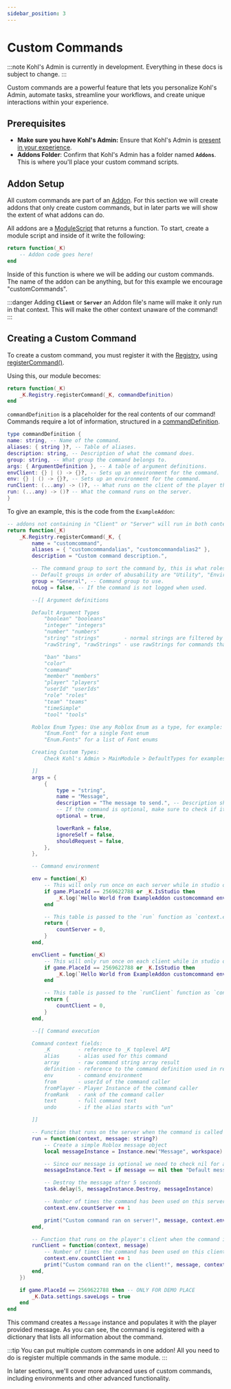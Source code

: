 ```yaml
---
sidebar_position: 3
---
```


# Custom Commands

:::note
Kohl's Admin is currently in development. Everything in these docs is subject to change.
:::

Custom commands are a powerful feature that lets you personalize Kohl's Admin, automate tasks, streamline your workflows, and create unique interactions within your experience.

## Prerequisites

- **Make sure you have Kohl's Admin:** Ensure that Kohl's Admin is [present in your experience](/docs/intro).
- **Addons Folder**: Confirm that Kohl's Admin has a folder named **`Addons`**. This is where you'll place your custom command scripts.

## Addon Setup

<!-- TODO: make an addons page! -->

All custom commands are part of an [Addon](/docs/addons). For this section we will create addons that only create custom commands, but in later parts we will show the extent of what addons can do.

All addons are a [ModuleScript](https://create.roblox.com/docs/reference/engine/classes/ModuleScript) that returns a function. To start, create a module script and inside of it write the following:

```lua
return function(_K)
    -- Addon code goes here!
end
```

Inside of this function is where we will be adding our custom commands.
The name of the addon can be anything, but for this example we encourage "customCommands".

:::danger
Adding **`Client`** or **`Server`** an Addon file's name will make it only run in that context. This will make the other context unaware of the command!
:::

## Creating a Custom Command

To create a custom command, you must register it with the [Registry](/api/Registry), using [registerCommand()](/api/Registry#registerCommand).

Using this, our module becomes:

```lua
return function(_K)
    _K.Registry.registerCommand(_K, commandDefinition)
end
```

`commandDefinition` is a placeholder for the real contents of our command! Commands require a lot of information, structured in a [commandDefinition](/api/Registry#CommandDefinition).

```lua
type commandDefinition {
name: string, -- Name of the command.
aliases: { string }?, -- Table of aliases.
description: string, -- Description of what the command does.
group: string, -- What group the command belongs to.
args: { ArgumentDefinition }, -- A table of argument definitions.
envClient: {} | () -> {}?, -- Sets up an environment for the command.
env: {} | () -> {}?, -- Sets up an environment for the command.
runClient: (...any) -> ()?, -- What runs on the client of the player that ran the command.
run: (...any) -> ()? -- What the command runs on the server.
}
```

To give an example, this is the code from the `ExampleAddon`:

```lua
-- addons not containing in "Client" or "Server" will run in both contexts (shared)
return function(_K)
	_K.Registry.registerCommand(_K, {
		name = "customcommand",
		aliases = { "customcommandalias", "customcommandalias2" },
		description = "Custom command description.",

		-- The command group to sort the command by, this is what roles use to easily assign groups of commands.
		-- Default groups in order of abusability are "Utility", "Environment", "General", "Fun", "Moderation", "Administration", and "Creator"
		group = "General", -- Command group to use.
		noLog = false, -- If the command is not logged when used.

		--[[ Argument definitions

		Default Argument Types
			"boolean" "booleans"
			"integer" "integers"
			"number" "numbers"
			"string" "strings"        - normal strings are filtered by default!
			"rawString", "rawStrings" - use rawStrings for commands that require an unfiltered input

			"ban" "bans"
			"color"
			"command"
			"member" "members"
			"player" "players"
			"userId" "userIds"
			"role" "roles"
			"team" "teams"
			"timeSimple"
			"tool" "tools"

		Roblox Enum Types: Use any Roblox Enum as a type, for example:
			"Enum.Font" for a single Font enum
			"Enum.Fonts" for a list of Font enums

		Creating Custom Types:
			Check Kohl's Admin > MainModule > DefaultTypes for examples

		]]
		args = {
			{
				type = "string",
				name = "Message",
				description = "The message to send.", -- Description shown in command list.
				-- If the command is optional, make sure to check if it's nil and not false!
				optional = true,

				lowerRank = false,
				ignoreSelf = false,
				shouldRequest = false,
			},
		},

		-- Command environment

		env = function(_K)
			-- This will only run once on each server while in studio or in the demo place
			if game.PlaceId == 2569622788 or _K.IsStudio then
				_K.log(`Hello World from ExampleAddon customcommand env!`, "INFO")
			end

			-- This table is passed to the `run` function as `context.env`
			return {
				countServer = 0,
			}
		end,

		envClient = function(_K)
			-- This will only run once on each client while in studio or in the demo place
			if game.PlaceId == 2569622788 or _K.IsStudio then
				_K.log(`Hello World from ExampleAddon customcommand envClient!`, "INFO")
			end

			-- This table is passed to the `runClient` function as `context.env`
			return {
				countClient = 0,
			}
		end,

		--[[ Command execution

		Command context fields:
			_K         - reference to _K toplevel API
			alias      - alias used for this command
			array      - raw command string array result
			definition - reference to the command definition used in registerCommand
			env        - command environment
			from       - userId of the command caller
			fromPlayer - Player Instance of the command caller
			fromRank   - rank of the command caller
			text       - full command text
			undo       - if the alias starts with "un"

		]]

		-- Function that runs on the server when the command is called
		run = function(context, message: string?)
			-- Create a simple Roblox message object
			local messageInstance = Instance.new("Message", workspace)

			-- Since our message is optional we need to check nil for a default value
			messageInstance.Text = if message == nil then "Default message" else message

			-- Destroy the message after 5 seconds
			task.delay(5, messageInstance.Destroy, messageInstance)

			-- Number of times the command has been used on this server
			context.env.countServer += 1

			print("Custom command ran on server!", message, context.env.countServer)
		end,

		-- Function that runs on the player's client when the command is called
		runClient = function(context, message)
			-- Number of times the command has been used on this client
			context.env.countClient += 1
			print("Custom command ran on the client!", message, context.env.countClient)
		end,
	})

	if game.PlaceId == 2569622788 then -- ONLY FOR DEMO PLACE
		_K.Data.settings.saveLogs = true
	end
end

```

This command creates a `Message` instance and populates it with the player provided message. As you can see, the command is registered with a dictionary that lists all information about the command.

:::tip
You can put multiple custom commands in one addon! All you need to do is register multiple commands in the same module.
:::

In later sections, we'll cover more advanced uses of custom commands, including environments and other advanced functionality.

